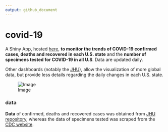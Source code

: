 ```yaml
---
output: github_document
---
```



# covid-19

A Shiny App, hosted [here](https://rden.shinyapps.io/covid-19/), **to monitor the trends of COVID-19 confirmed cases, deaths and recovered in each U.S. state** and the **number of specimens tested for COVID-19 in all U.S**. Data are updated daily.

Other dashboards (notably the [JHU](https://coronavirus.jhu.edu/map.html)), allow the visualization of more global data, but provide less details regarding the daily changes in each U.S. state.

![Image](other/video.gif)

### data

**Data** of confirmed, deaths and recovered cases was obtained from [JHU repository](www.github.com/CSSEGISandData/COVID-19), whereas the data of specimens tested was scraped from the [CDC website](https://www.cdc.gov/coronavirus/2019-ncov/cases-updates/testing-in-us.html).
